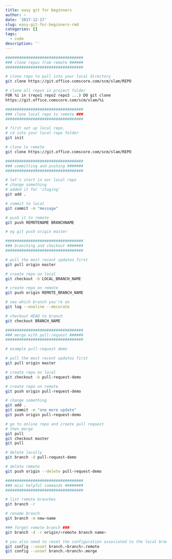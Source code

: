 ```yaml
---
title: easy git for beginners
author: ~
date: '2017-12-17'
slug: easy-git-for-beginners-rmd
categories: []
tags:
  - code
description: ''
---
```


```bash
##################################
### clone repos from remote ######
##################################

# clone repo to pull into your local directory
git clone https://git.office.comscore.com/scm/slam/REPO

# clone all repos in project folder
FOR %i in (repo1 repo2 repo3 ...) DO git clone
https://git.office.comscore.com/scm/slam/%i

##################################
### clone local repo to remote ###
##################################

# first set up local repo.
# cd into your local repo folder
git init

# clone to remote
git clone https://git.office.comscore.com/scm/slam/REPO

##################################
### committing and pushing #######
##################################

# let's start in our local repo
# change something
# added it for 'staging'
git add .

# commit to local
git commit -m "message"

# push it to remote
git push REMOTENAME BRANCHNAME

# eg git push origin master

##################################
### branching and checkout #######
##################################

# pull the most recent updates first
git pull origin master

# create repo on local
git checkout -b LOCAL_BRANCH_NAME

# create repo on remote
git push origin REMOTE_BRANCH_NAME

# see which branch you're on
git log --oneline --decorate

# checkout HEAD to branch
git checkout BRANCH_NAME

##################################
### merge with pull-request ######
##################################

# example pull-request demo

# pull the most recent updates first
git pull origin master

# create repo on local
git checkout -b pull-request-demo

# create repo on remote
git push origin pull-request-demo

# change something
git add .
git commit -m "one more update"
git push origin pull-request-demo

# go to online repo and create pull request
# then merge
git pull 
git checkout master
git pull

# delete locally
git branch -d pull-request-demo

# delete remote
git push origin --delete pull-request-demo

##################################
### misc helpful commands ########
##################################

# list remote branches
git branch -r

# rename branch
git branch -m new-name

### forget remote branch ###
git branch -d -r origin/<remote branch name>

# you also need to reset the configuration associated to the local branch:
git config --unset branch.<branch>.remote
git config --unset branch.<branch>.merge
```